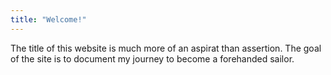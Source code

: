 ```yaml
---
title: "Welcome!"
---
```


The title of this website is much more of an aspirat than assertion.
The goal of the site is to document my journey to become a forehanded sailor.